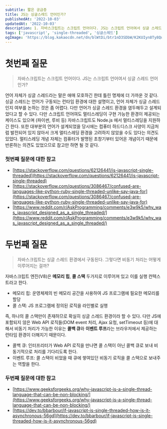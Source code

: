 ```yaml
---
subtitle: 짧은 궁금증
title: JS는 싱글스레드 언어인가?
publishedAt: '2022-10-03'
updatedAt: '2022-10-03'
description: 1. 자바스크립트는 스크립트 언어이다. JS는 스크립트 언어여서 싱글 스레드 언어인가? 2. 자바스크립트는 싱글 스레드 환경에서 구동된다. 그렇다면 비동기 처리는 어떻게 이루어지는 걸까?
tags: ['javascript', 'single-threaded', '싱글스레드']
ogImage: 'https://blog.kakaocdn.net/dn/blWtDi/btr1nD3SDbW/K2KUIyn8Ty8QumnkgrCkh0/img.png'
---
```


# 첫번째 질문

> 자바스크립트는 스크립트 언어이다. JS는 스크립트 언어여서 싱글 스레드 언어인가?

언어 자체가 싱글 스레드라는 말은 애매 모호하긴 한데 틀린 명제에 더 가까운 것 같다. 싱글 스레드는 언어가 구동되는 런타임 환경에 대한 설명이고, 언어 자체가 싱글 스레드인지 여부를 논하는 것은 좀 어렵다. 다만 언어가 싱글 스레드 환경을 염두해두고 설계되었다고 할 수 있다. 다만 스크립트 언어여도 멀티스레딩이 구현 가능한 환경이 제공되는 케이스도 있으며 (파이썬, 루비 등) 자바스크립트도 Node.js 에서 멀티스레딩을 지원하긴 한다. 또한 대부분의 언어가 설계되었을 당시에는 컴퓨터 하드디스크 사양이 지금처럼 발전되어 있지 않아서 크게 멀티스레딩 환경을 고려하지 않았을 수도 있다는 의견도 있었다. 멀티스레딩 개념 자체는 컴퓨터가 발명된 초창기부터 있어온 개념이기 때문에 반론하는 의견도 있었으므로 참고만 하면 될 것 같다.

### 첫번째 질문에 대한 참고

- [https://stackoverflow.com/questions/62126441/is-javascript-single-threaded](https://stackoverflow.com/questions/62126441/is-javascript-single-threaded)
- [https://stackoverflow.com/questions/3086467/confused-are-languages-like-python-ruby-single-threaded-unlike-say-java-for](https://stackoverflow.com/questions/3086467/confused-are-languages-like-python-ruby-single-threaded-unlike-say-java-for)
- [https://www.reddit.com/r/AskProgramming/comments/e3w9k5/why_was_javascript_designed_as_a_single_threaded/](https://www.reddit.com/r/AskProgramming/comments/e3w9k5/why_was_javascript_designed_as_a_single_threaded/)

# 두번째 질문

> 자바스크립트는 싱글 스레드 환경에서 구동된다. 그렇다면 비동기 처리는 어떻게 이루어지는 걸까?

자바스크립트 엔진(V8)은 **메모리 힙**, **콜 스택** 두가지로 이루어져 있고 이를 실행 컨텍스트라고 한다.

- 메모리 힙: 운영체제의 빈 메모리 공간을 사용하여 JS 프로그램에 필요한 메모리를 할당
- 콜 스택: JS 프로그램에 정의된 로직을 라인별로 실행

즉, 하나의 콜 스택만이 존재하므로 확실히 싱글 스레드 환경이라 할 수 있다. 다만 JS에 포함되지 않은 Web API 로직들(DOM event 처리, Ajax 요청, setTimeout 등)에 대해서 비동기 처리가 가능한 이유는 **콜백 큐**와 **이벤트 루프**라는 브라우저에서 제공하는 런타임 환경이 더해지기 때문이다.

- 콜백 큐: 인터프리터가 Web API 로직을 만나면 콜 스택이 아닌 콜백 큐로 보내 비동기적으로 처리를 기다리도록 한다.
- 이벤트 루프: 콜 스택이 비었을 때 큐에 쌓여있던 비동기 로직을 콜 스택으로 보내주는 역할을 한다.

### 두번째 질문에 대한 참고

- [https://www.geeksforgeeks.org/why-javascript-is-a-single-thread-language-that-can-be-non-blocking/](https://www.geeksforgeeks.org/why-javascript-is-a-single-thread-language-that-can-be-non-blocking/)
- [https://dev.to/bbarbour/if-javascript-is-single-threaded-how-is-it-asynchronous-56gd](https://dev.to/bbarbour/if-javascript-is-single-threaded-how-is-it-asynchronous-56gd)

